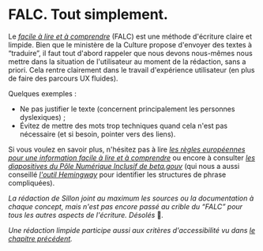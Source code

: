 # FALC. Tout simplement.

Le [_facile à lire et à comprendre_](https://www.culture.gouv.fr/Thematiques/Developpement-culturel/Culture-et-handicap/Facile-a-lire-et-a-comprendre-FALC-une-methode-utile) (FALC) est une méthode d'écriture claire et limpide. Bien que le ministère de la Culture propose d'envoyer des textes à “traduire”, il faut tout d'abord rappeler que nous devons nous-mêmes nous mettre dans la situation de l'utilisateur au moment de la rédaction, sans a priori. Cela rentre clairement dans le travail d'expérience utilisateur (en plus de faire des parcours UX fluides).

Quelques exemples :

- Ne pas justifier le texte (concernent principalement les personnes dyslexiques) ;
- Évitez de mettre des mots trop techniques quand cela n'est pas nécessaire (et si besoin, pointer vers des liens).

Si vous voulez en savoir plus, n'hésitez pas à lire [_les règles européennes pour une information facile à lire et à comprendre_](https://www.inclusion-europe.eu/wp-content/uploads/2017/06/FR_Information_for_all.pdf) ou encore à consulter [_les diapositives du Pôle Numérique Inclusif de beta.gouv_](https://docs.google.com/presentation/d/1ykD_SGTHNgMHyTewSqBQU0pTBJr3gLOeuNHvndGxd9k/) (qui nous a aussi conseillé [_l'outil Hemingway_](https://hemingwayapp.com/) pour identifier les structures de phrase compliquées).

_La rédaction de Sillon joint au maximum les sources ou la documentation à chaque concept, mais n'est pas encore passé au crible du “FALC” pour tous les autres aspects de l'écriture. Désolés_ 🙏*.*

_Une rédaction limpide participe aussi aux critères d'accessibilité vu dans [le chapitre précédent](#laccessibilité-est-obligatoire)._
